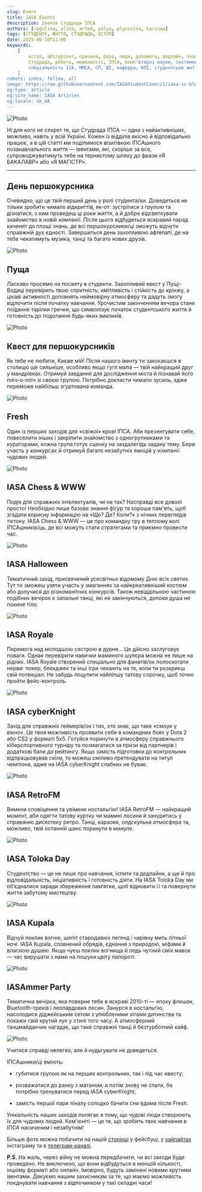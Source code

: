 ```yaml
---
slug: Event
title: IASA Events
description: Івенти Студради ІПСА
authors: [ragulina, alina, artem, polya, plyusnina, karinaa]
tags: [СТУДЕНТУ, ЖИТТЯ, СТУДРАДА, ВСТУП]
date: 2025-06-10T11:00
keywords: 
    [
        вступ, абітурієнт, причини, база, люди, допомога, дедлайн, знання, 
        Студрада, робота, можливості, ІПСА, комп'ютерні науки, системний аналіз, спеціальність 122, 
        спеціальність 124, ММСА, СП, ШІ, кафедра, КПІ, студентське життя, студрада КПІ, університетське життя
    ]
robots: index, follow, all
image: https://raw.githubusercontent.com/IASAStudentCouncil/iasa-sc-blog/refs/heads/main/static/img/article_logos/events_new.png
og:type: article
og:site_name: IASA Articles
og:locale: uk_UA
---
```


![Photo](./assets/event.png)

Ні для кого не секрет те, що Студрада ІПСА — одна з найактивніших, можливо, навіть у всій Україні. Кожен із відділів якісно й відповідально працює, а в цій статті ми поділимося візитівкою ІПСАшного позанавчального життя — івентами, які, скоріше за все, супроводжуватимуть тебе на тернистому шляху до фрази «Я БАКАЛАВР» або «Я МАГІСТР».

<!--truncate-->

---

## День першокурсника

Очевидно, що це твій перший день у ролі студента/ки. Доведеться не тільки зробити чимало відкриттів, як-от: зустрітися з групою та дізнатися, з ким проведеш ці роки життя, а й добре відсвяткувати знайомство в новій компанії. Після цього відбудеться яскравий парад каченят до площі знань, де всі першокурсники/ці зможуть відчути справжній дух єдності. Завершиться день захопливою афтепаті, де на тебе чекатимуть музика, танці та багато нових друзів.

![Photo](./assets/DP.png)

## Пуща

Ласкаво просимо на посвяту в студенти. Захопливий квест у Пущі-Водиці перевірить твою спритність, кмітливість і стійкість до крінжу, а цікаві активності доповнять неймовірну атмосферу та дадуть змогу відпочити після початку навчання. Урочистим закінченням вечора стане поїдання тарілки гречки, що символізує початок студентського життя й готовність до подолання будь-яких викликів.

![Photo](./assets/pusha.png)

## Квест для першокурсників

Як тебе не любити, Києве мій! Після нашого івенту ти закохаєшся в столицю ще сильніше, особливо якщо гугл мапа — твій найкращий друг у мандрівках. Отримуй завдання для дослідження міста й пізнавай його пліч-о-пліч зі своєю групою. Потрібно докласти чимало зусиль, адже переможе найбільш згуртована команда.

![Photo](./assets/quest.png)

## Fresh

Один із перших заходів для «свіжої» крові ІПСА. Аби презентувати себе, повеселити інших і закріпити знайомство з одногрупниками та кураторами, кожна група готує сценку на заздалегідь задану тему. Бери участь у конкурсах й отримуй багато незабутніх емоцій у компанії чудових людей.

![Photo](./assets/fresh.png)

## IASA Chess & WWW

Подія для справжніх інтелектуалів, чи не так? Насправді все доволі просто! Необхідно лише базове знання фігур та хороша пам'ять, щоб згадати корисну інформацію на «Що? Де? Коли?» з нічних переглядів тіктоку. IASA Chess & WWW — це про командну гру в теплому колі ІПСАшників/ць, де всі можуть стати стратегами та приємно провести час.

![Photo](./assets/chess.png)

## IASA Halloween

Тематичний захід, присвячений усесвітньо відомому Дню всіх святих. Тут ти зможеш узяти участь у змаганнях за найкреативніший костюм або долучися до різноманітних конкурсів. Також невіддільною частиною подібних вечірок є запальні танці, які не закінчуються, допоки душа не покине тіло.

![Photo](./assets/hall.png)

## IASA Royale

Перемога над молодшою сестрою в дурня... Це дійсно заслуговує поваги. Однак перевірити навички маминого шулєра можна не лише на рідних. IASA Royale створений спеціально для фанатів/ок полоскотати нерви: покер, блекджек та інші ігри чекають на те, коли ти розкриєш свій потенціал. Не забудь поцупити найліпшу татову сорочку, щоб точно пройти фейс-контроль.

![Photo](./assets/royale.png)

## IASA cyberKnight

Захід для справжніх геймерів/ок і тих, хто знає, що таке «смоук у вікно». Це твоя можливість проявити себе в командних боях у Dota 2 або CS2 у форматі 5х5. Готуйся поринути в атмосферу справжнього кіберспортивного турніру та позмагатися за призи від партнерів і додаткові бали до рейтингу. Якщо замість підготовки до контрольних відпрацьовував скіли, то можеш сміливо претендувати на титул чемпіона, адже на IASA cyberKnight слабких не буває.

![Photo](./assets/cyberKnight.png)

## IASA RetroFM

Вимкни сповіщення та увімкни ностальгію!  IASA RetroFM — найкращий момент, аби одягти татову куртку чи мамині лосини й зануритись у справжню дискотеку ретро. Танці, караоке, олдскульна атмосфера та, можливо, твій останній шанс поринути в минуле.

![Photo](./assets/RetroFM.png)

## IASA Toloka Day

Студентство — це не лише про навчання, іспити та дедлайни, а ще й про відповідальність, ініціативність і готовність діяти. На IASA Toloka Day ми об’єдналися заради збереження пам’ятки, щоб відновити її та повернути життя забутому мистецтву.

![Photo](./assets/Toloka.png)

## IASA Kupala

Відчуй поклик вогню, шепіт стародавніх легенд і чарівну мить літньої ночі. IASA Kupala, сповнений обрядів, єднання з природою, міфами й власною душею. Якщо чуєш поклик вогнища й ледь чутний сміх мавок — час вирушати з нами на пошуки цвіту папороті.

![Photo](./assets/Kupala.png)

## IASAmmer Party

Тематична вечірка, яка поверне тебе в яскраві 2010-ті — епоху флешок, Bluetooth-треків і леопардових лосин. Занурся в ностальгію, насолодися діджейським сетом з улюбленими хітами дитинства та покажи свій крутий лук у стилі того часу. А атмосферний танцмайданчик нагадає, що таке справжні танці й безтурботний кайф.

![Photo](./assets/Party.png)

Учитися справді нелегко, але й нудьгувати не доведеться.

ІПСАшники/ці вміють:

- губитися групою як на перших контрольних, так і під час квесту;

- розважатися до ранку з матаном, а потім знову не спати, бо потрібно тренуватися перед IASA cyberKnight;

- замість першої пари ліналу солодко бачити сни вдома після Fresh.

Унікальність наших заходів полягає в тому, що чудові люди створюють їх для чудових людей. Ком'юніті — це те, що зробить твоє навчання в ІПСА насиченим і незабутнім!

Більше фото можна побачити на нашій [сторінці](https://www.facebook.com/studrada.iasa) у фейсбуці, у [хайлайтах](https://www.instagram.com/studrada_iasa?igsh=dngzeG01d2g4azg2) інстаграму та в [телеграм-каналі](https://t.me/iasa_event).

**P.S.** На жаль, через війну не можна передбачити, чи всі заходи буде проведено. Не виключено, що вони відбудуться в меншій кількості, іншому форматі або онлайн. Імовірно, будуть замінені новими крутими івентами. Дякуємо нашим захисникам за те, що маємо можливість поєднувати навчання з відпочинком у такі складні часи!



